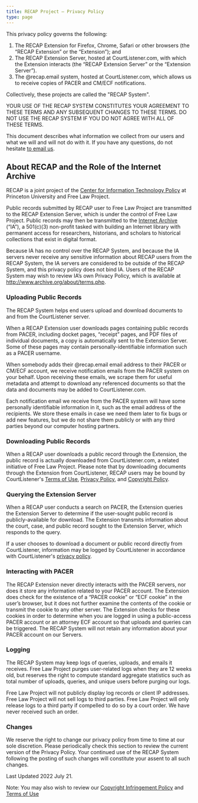 ```yaml
---
title: RECAP Project — Privacy Policy
type: page
---
```


This privacy policy governs the following: 

1. The RECAP Extension for Firefox, Chrome, Safari or other browsers (the “RECAP Extension” or the “Extension”); and
2. The RECAP Extension Server, hosted at CourtListener.com, with which the Extension interacts (the “RECAP Extension Server” or the “Extension Server”).
3. The @recap.email system, hosted at CourtListener.com, which allows us to receive copies of PACER and CM/ECF notifications.

Collectively, these projects are called the "RECAP System".

YOUR USE OF THE RECAP SYSTEM CONSTITUTES YOUR AGREEMENT TO THESE TERMS AND ANY SUBSEQUENT CHANGES TO THESE TERMS. DO NOT USE THE RECAP SYSTEM IF YOU DO NOT AGREE WITH ALL OF THESE TERMS.

This document describes what information we collect from our users and what we will and will not do with it. If you have any questions, do not hesitate [to email us][c].



## About RECAP and the Role of the Internet Archive

RECAP is a joint project of the [Center for Information Technology Policy][citp] at Princeton University and Free Law Project.

Public records submitted by RECAP user to Free Law Project are transmitted to the RECAP Extension Server, which is under the control of Free Law Project. Public records may then be transmitted to the [Internet Archive](http://www.archive.org/) (“IA”), a 501(c)(3) non-profit tasked with building an Internet library with permanent access for researchers, historians, and scholars to historical collections that exist in digital format.

Because IA has no control over the RECAP System, and because the IA servers never receive any sensitive information about RECAP users from the RECAP System, the IA servers are considered to be outside of the RECAP System, and this privacy policy does not bind IA. Users of the RECAP System may wish to review IA’s own Privacy Policy, which is available at <http://www.archive.org/about/terms.php>.


### Uploading Public Records

The RECAP System helps end users upload and download documents to and from the CourtListener server.

When a RECAP Extension user downloads pages containing public records from PACER, including docket pages, “receipt” pages, and PDF files of individual documents, a copy is automatically sent to the Extension Server. Some of these pages may contain personally-identifiable information such as a PACER username.

When somebody adds their @recap.email email address to their PACER or CM/ECF account, we receive notification emails from the PACER system on your behalf. Upon receiving these emails, we scrape them for useful metadata and attempt to download any referenced documents so that the data and documents may be added to CourtListener.com.

Each notification email we receive from the PACER system will have some personally identifiable information in it, such as the email address of the recipients. We store these emails in case we need them later to fix bugs or add new features, but we do not share them publicly or with any third parties beyond our computer hosting partners.


### Downloading Public Records

When a RECAP user downloads a public record through the Extension, the public record is actually downloaded from CourtListener.com, a related initiative of Free Law Project. Please note that by downloading documents through the Extension from CourtListener, RECAP users may be bound by CourtListener's [Terms of Use][cl-tos], [Privacy Policy][cl-pp], and [Copyright Policy][copyright].


### Querying the Extension Server

When a RECAP user conducts a search on PACER, the Extension queries the Extension Server to determine if the user-sought public record is publicly-available for download. The Extension transmits information about the court, case, and public record sought to the Extension Server, which responds to the query.

If a user chooses to download a document or public record directly from CourtListener, information may be logged by CourtListener in accordance with CourtListener's [privacy policy][cl-pp].


### Interacting with PACER

The RECAP Extension never directly interacts with the PACER servers, nor does it store any information related to your PACER account. The Extension does check for the existence of a “PACER cookie” or “ECF cookie” in the user’s browser, but it does not further examine the contents of the cookie or transmit the cookie to any other server. The Extension checks for these cookies in order to determine when you are logged in using a public-access PACER account or an attorney ECF account so that uploads and queries can be triggered. The RECAP System will not retain any information about your PACER account on our Servers.


### Logging

The RECAP System may keep logs of queries, uploads, and emails it receives. Free Law Project purges user-related logs when they are 12 weeks old, but reserves the right to compute standard aggregate statistics such as total number of uploads, queries, and unique users before purging our logs.

Free Law Project will not publicly display log records or client IP addresses. Free Law Project will not sell logs to third parties. Free Law Project will only release logs to a third party if compelled to do so by a court order. We have never received such an order.


### Changes

We reserve the right to change our privacy policy from time to time at our sole discretion. Please periodically check this section to review the current version of the Privacy Policy. Your continued use of the RECAP System following the posting of such changes will constitute your assent to all such changes.

Last Updated 2022 July 21.

Note: You may also wish to review our [Copyright Infringement Policy](/recap/dmca/) and [Terms of Use](/recap/tos/)


[c]: /contact/
[cl-tos]: https://www.courtlistener.com/terms/
[cl-pp]: https://www.courtlistener.com/terms/#privacy
[copyright]: https://www.courtlistener.com/terms/#copyright
[citp]: https://citp.princeton.edu
